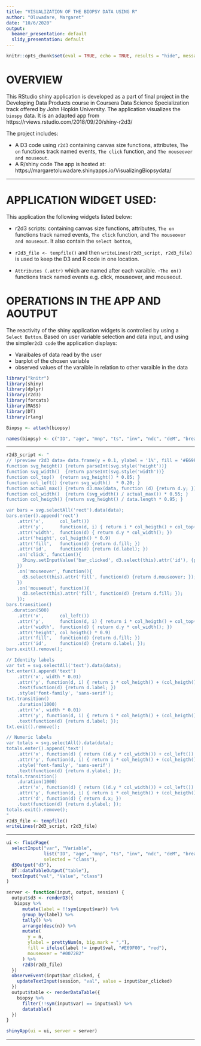 ```yaml
---
title: "VISUALIZATION OF THE BIOPSY DATA USING R"
author: "Oluwadare, Margaret"
date: "10/6/2020"
output:
  beamer_presentation: default
  slidy_presentation: default
---
```


```r
knitr::opts_chunk$set(eval = TRUE, echo = TRUE, results = "hide", message = FALSE, warning = FALSE)
```
OVERVIEW
========
This RStudio shiny application is developed as a part of final project in the Developing Data Products course in Coursera Data Science Specialization track offered by John Hopkin University. The application visualizes the `biospy` data. It is an adapted app from https://rviews.rstudio.com/2018/09/20/shiny-r2d3/

The project includes:

- A D3 code using `r2d3` containing canvas size functions, attributes, `The on` functions track named events, `The click` function, and `The mouseover and mouseout`.  
- A R/shiny code 
The app is hosted at: https://margaretoluwadare.shinyapps.io/VisualizingBiopsydata/

---

APPLICATION WIDGET USED:
=======================
This application the following widgets listed below:

- r2d3 scripts: containing canvas size functions, attributes, `The on` functions track named events, `The click` function, and `The mouseover and mouseout`. It also contain the `select botton`, 

- `r2d3_file <- tempfile()` and then `writeLines(r2d3_script, r2d3_file)` is used to keep the D3 and R code in one location.
- `Attributes (.attr)` which are named after each varaible.
-`The on()` functions track named events e.g. click, mouseover, and mouseout.

OPERATIONS IN THE APP AND AOUTPUT
=================================
The reactivity of the shiny application widgets is controlled by using a `Select Button`. Based on user variable selection and data input, and using the simple`r2d3 code` the application displays:

- Varaibales of data read by the user
- barplot of the chosen variable
- observed values of the varaible in relation to other varaible in the data

```r
library("knitr")
library(shiny)
library(dplyr)
library(r2d3)
library(forcats)
library(MASS)
library(DT)
library(rlang)
```
```r
Biopsy <- attach(biopsy)

names(biopsy) <- c("ID", "age", "mnp", "ts", "inv", "ndc", "deM", "breast", "brtq", "irat", "class" )

```

---

```r
r2d3_script <- "
// !preview r2d3 data= data.frame(y = 0.1, ylabel = '1%', fill = '#E69F00', mouseover = 'green', label = 'one', id = 1)
function svg_height() {return parseInt(svg.style('height'))}
function svg_width()  {return parseInt(svg.style('width'))}
function col_top()  {return svg_height() * 0.05; }
function col_left() {return svg_width()  * 0.20; }
function actual_max() {return d3.max(data, function (d) {return d.y; }); }
function col_width()  {return (svg_width() / actual_max()) * 0.55; }
function col_heigth() {return svg_height() / data.length * 0.95; }

var bars = svg.selectAll('rect').data(data);
bars.enter().append('rect')
    .attr('x',      col_left())
    .attr('y',      function(d, i) { return i * col_heigth() + col_top(); })
    .attr('width',  function(d) { return d.y * col_width(); })
    .attr('height', col_heigth() * 0.9)
    .attr('fill',   function(d) {return d.fill; })
    .attr('id',     function(d) {return (d.label); })
    .on('click', function(){
      Shiny.setInputValue('bar_clicked', d3.select(this).attr('id'), {priority: 'event'});
    })
    .on('mouseover', function(){
      d3.select(this).attr('fill', function(d) {return d.mouseover; });
    })
    .on('mouseout', function(){
      d3.select(this).attr('fill', function(d) {return d.fill; });
    });
bars.transition()
  .duration(500)
    .attr('x',      col_left())
    .attr('y',      function(d, i) { return i * col_heigth() + col_top(); })
    .attr('width',  function(d) { return d.y * col_width(); })
    .attr('height', col_heigth() * 0.9)
    .attr('fill',   function(d) {return d.fill; })
    .attr('id',     function(d) {return d.label; });
bars.exit().remove();

// Identity labels
var txt = svg.selectAll('text').data(data);
txt.enter().append('text')
    .attr('x', width * 0.01)
    .attr('y', function(d, i) { return i * col_heigth() + (col_heigth() / 2) + col_top(); })
    .text(function(d) {return d.label; })
    .style('font-family', 'sans-serif');
txt.transition()
    .duration(1000)
    .attr('x', width * 0.01)
    .attr('y', function(d, i) { return i * col_heigth() + (col_heigth() / 2) + col_top(); })
    .text(function(d) {return d.label; });
txt.exit().remove();

// Numeric labels
var totals = svg.selectAll().data(data);
totals.enter().append('text')
    .attr('x', function(d) { return ((d.y * col_width()) + col_left()) * 1.01; })
    .attr('y', function(d, i) { return i * col_heigth() + (col_heigth() / 2) + col_top(); })
    .style('font-family', 'sans-serif')
    .text(function(d) {return d.ylabel; });
totals.transition()
    .duration(1000)
    .attr('x', function(d) { return ((d.y * col_width()) + col_left()) * 1.01; })
    .attr('y', function(d, i) { return i * col_heigth() + (col_heigth() / 2) + col_top(); })
    .attr('d', function(d) { return d.x; })
    .text(function(d) {return d.ylabel; });
totals.exit().remove();
"
r2d3_file <- tempfile()
writeLines(r2d3_script, r2d3_file)
```

---

```r
ui <- fluidPage(
  selectInput("var", "Variable",
              list("ID", "age", "mnp", "ts", "inv", "ndc", "deM", "breast", "brtq", "irat", "class"),
              selected = "class"),
  d3Output("d3"),
  DT::dataTableOutput("table"),
  textInput("val", "Value", "class")
)
```

```r
server <- function(input, output, session) {
  output$d3 <- renderD3({
   biopsy %>%
      mutate(label = !!sym(input$var)) %>%
      group_by(label) %>%
      tally() %>%
      arrange(desc(n)) %>%
      mutate(
        y = n,
        ylabel = prettyNum(n, big.mark = ","),
        fill = ifelse(label != input$val, "#E69F00", "red"),
        mouseover = "#0072B2"
      ) %>%
      r2d3(r2d3_file)
  })
  observeEvent(input$bar_clicked, {
    updateTextInput(session, "val", value = input$bar_clicked)
  })
  output$table <- renderDataTable({
    biopsy %>%
      filter(!!sym(input$var) == input$val) %>%
      datatable()
  })
}

shinyApp(ui = ui, server = server)
```

---
